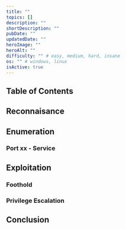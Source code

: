 ```yaml
---
title: ""
topics: []
description: ""
shortDescription: ""
pubDate: ""
updatedDate: ""
heroImage: ""
heroAlt: ""
difficulty: "" # easy, medium, hard, insane
os: "" # windows, linux
isActive: true
---
```


## Table of Contents

## Reconnaisance

## Enumeration

### Port xx - Service

## Exploitation

### Foothold

### Privilege Escalation

## Conclusion
